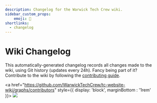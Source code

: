 ```yaml
---
description: Changelog for the Warwick Tech Crew wiki.
sidebar_custom_props:
    emoji: 📝
shortlinks:
  - changelog
---
```


# Wiki Changelog

This automatically-generated changelog records all changes made to the wiki, using Git history (updates every 24h).
Fancy being part of it? Contribute to the wiki by following the [contributing guide](/wiki/resources/contributing).

<a href="https://github.com/WarwickTechCrew/tc-website-wiki/graphs/contributors" style={{ display: 'block', marginBottom : '1rem' }}>
  <img src="https://contrib.rocks/image?repo=WarwickTechCrew/tc-website-wiki" />
</a>

<WikiChangelog />